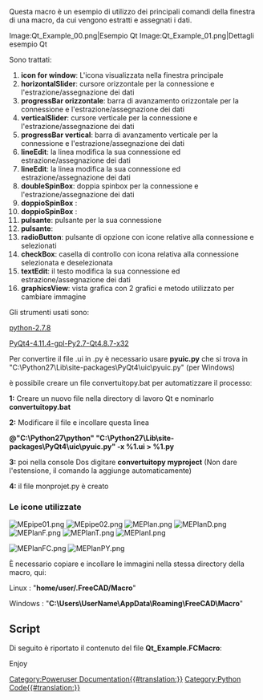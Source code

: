 <languages/>

{{Macro
|Name=Macro Qt Example
|Icon=MEPlan.png
|Description=Descrive i comandi Qt.
|Author=Mario52
|Version=0.4
|Date=2019-06-19
|FCVersion=All
|Download=<br />
[https://wiki.freecad.org/images/a/a7/MEpipe01.png MEpipe01]<br />
[https://wiki.freecad.org/images/5/5b/MEpipe02.png MEpipe02]<br />
[https://wiki.freecad.org/images/e/e4/MEPlan.png MEPlan]<br />
[https://wiki.freecad.org/images/3/30/MEPlanD.png MEPlanD]<br />
[https://wiki.freecad.org/images/d/d8/MEPlanF.png MEPlanF]<br />
[https://wiki.freecad.org/images/9/9f/MEPlanT.png MEPlanT]<br />
[https://wiki.freecad.org/images/f/f2/MEPlanI.png MEPlanI]<br />
[https://wiki.freecad.org/images/e/e6/MEPlanFC.png MEPlanFC]<br />
[https://wiki.freecad.org/images/d/d2/MEPlanPY.png MEPlanPY]
|SeeAlso=[[Dialog_creation|Dialog creation]]
}}

Questa macro è un esempio di utilizzo dei principali comandi della finestra di una macro, da cui vengono estratti e assegnati i dati.

<gallery widths="400" heights="200">
Image:Qt_Example_00.png|Esempio Qt
Image:Qt_Example_01.png|Dettagli esempio Qt
</gallery>

Sono trattati:

# '''icon for window''': L'icona visualizzata nella finestra principale
# '''horizontalSlider''': cursore orizzontale per la connessione e l'estrazione/assegnazione dei dati
# '''progressBar orizzontale''': barra di avanzamento orizzontale per la connessione e l'estrazione/assegnazione dei dati
# '''verticalSlider''': cursore verticale per la connessione e l'estrazione/assegnazione dei dati
# '''progressBar vertical''': barra di avanzamento verticale per la connessione e l'estrazione/assegnazione dei dati
# '''lineEdit''': la linea modifica la sua connessione ed estrazione/assegnazione dei dati
# '''lineEdit''': la linea modifica la sua connessione ed estrazione/assegnazione dei dati
# '''doubleSpinBox''': doppia spinbox per la connessione e l'estrazione/assegnazione dei dati
# '''doppioSpinBox''' : 
# '''doppioSpinBox''' :
# '''pulsante''': pulsante per la sua connessione
# '''pulsante''':
# '''radioButton''': pulsante di opzione con icone relative alla connessione e selezionati
# '''checkBox''': casella di controllo con icona relativa alla connessione selezionata e deselezionata
# '''textEdit''': il testo modifica la sua connessione ed estrazione/assegnazione dei dati
# '''graphicsView''': vista grafica con 2 grafici e metodo utilizzato per cambiare immagine 

Gli strumenti usati sono:

[https://www.python.org/downloads/ python-2.7.8]

[https://riverbankcomputing.com/software/pyqt/download PyQt4-4.11.4-gpl-Py2.7-Qt4.8.7-x32]

Per convertire il file .ui in .py è necessario usare '''pyuic.py''' che si trova in "C:\Python27\Lib\site-packages\PyQt4\uic\pyuic.py" (per Windows)

è possibile creare un file convertuitopy.bat per automatizzare il processoː

'''1:''' Creare un nuovo file nella directory di lavoro Qt e nominarlo '''convertuitopy.bat'''

'''2:''' Modificare il file e incollare questa linea

'''@"C:\Python27\python" "C:\Python27\Lib\site-packages\PyQt4\uic\pyuic.py" -x %1.ui > %1.py'''

'''3:''' poi nella console Dos digitare '''convertuitopy myproject''' (Non dare l'estensione, il comando la aggiunge automaticamente)

'''4:''' il file monprojet.py è creato

<span id="The_icons_used"></span>
===Le icone utilizzate===

[[File:MEpipe01.png]] [[File:MEpipe02.png]] [[File:MEPlan.png]] [[File:MEPlanD.png]] [[File:MEPlanF.png]] [[File:MEPlanT.png]] [[File:MEPlanI.png]]

[[File:MEPlanFC.png]] [[File:MEPlanPY.png]] 

È necessario copiare e incollare le immagini nella stessa directory della macro, qui: 

Linux : "'''home/user/.FreeCAD/Macro'''"

Windows : "'''C:\Users\UserName\AppData\Roaming\FreeCAD\Macro'''"

==Script==

Di seguito è riportato il contenuto del file '''Qt_Example.FCMacro''':

{{MacroCode|code=
# -*- coding: utf-8 -*-
"""
***************************************************************************
*   Copyright (c) 2015 2017 2019 <mario52>                                *
*                                                                         *
*   This file is a supplement to the FreeCAD CAx development system.      *
*                                                                         *
*   This program is free software; you can redistribute it and/or modify  *
*   it under the terms of the GNU Lesser General Public License (LGPL)    *
*   as published by the Free Software Foundation; either version 2 of     *
*   the License, or (at your option) any later version.                   *
*   for detail see the LICENCE text file.                                 *
*                                                                         *
*   This software is distributed in the hope that it will be useful,      *
*   but WITHOUT ANY WARRANTY; without even the implied warranty of        *
*   MERCHANTABILITY or FITNESS FOR A PARTICULAR PURPOSE.  See the         *
*   GNU Library General Public License for more details.                  *
*                                                                         *
*   You should have received a copy of the GNU Library General Public     *
*   License along with this macro; if not, write to the Free Software     *
*   Foundation, Inc., 59 Temple Place, Suite 330, Boston, MA  02111-1307  *
*   USA                                                                   *
***************************************************************************
*           WARNING! All changes in this file will be lost and            *  
*                  may cause malfunction of the program                   *
***************************************************************************
"""
# this macro is made with Python 2.7 and Qt 4.8.7
# 
# the modules used hare :
# python-2.7.8.msi                                 #    https://www.python.org/downloads/
# PyQt4-4.11.4-gpl-Py2.7-Qt4.8.7-x32.exe           #    https://riverbankcomputing.com/software/pyqt/download
#
# FreeCAD
##OS: Windows 8                                    # OS: Windows 10                                # OS: Windows 10 (10.0)
##Word size of OS: 64-bit                          # Word size of OS: 64-bit                       # Word size of OS: 64-bit
##Word size of FreeCAD: 64-bit                     # Word size of FreeCAD: 64-bit                  # Word size of FreeCAD: 64-bit
##Version: 0.15.4671 (Git)                         # Version: 0.16.6706 (Git)                      # Version: 0.19.16624 (Git)
##"Branch: releases/FreeCAD-0-15                   # Build type: Release                           # Build type: Release
##Hash: 244b3aef360841646cbfe80a1b225c8b39c8380c   # Branch: releases/FreeCAD-0-16                 # Branch: master
##Python version: 2.7.8                            # Hash: f86a4e411ff7848dea98d7242f43b7774bee8fa0# Hash: 222ae7305fdf1097e4ef3d050f69dff47dbd8786
##Qt version: 4.8.6                                # Python version: 2.7.8                         # Python version: 3.6.8
##Coin version: 4.0.0a                             # Qt version: 4.8.7                             # Qt version: 5.12.1
##OCC version: 6.8.0.oce-0.17                      # Coin version: 4.0.0a                          # Coin version: 4.0.0a
#                                                  # OCC version: 6.8.0.oce-0.17                   # OCC version: 7.3.0
#
# this macro is an example of use some buttons and connection :
#                                                    ********** is a connection  ** references lines **********
# 
# horizontalScrollBar                                                               lines 151 to 161, 431, 432, 642
#    def on_horizontal_scrolling(self, val_X):                  #connection         lines 161, 526, 531
# verticalScrollBar                                                                 lines 163 to 173, 393, 394, 433, 643
#    def on_vertical_scrolling(self, val_Y):                    #connection         lines 173, 534, 539
# horizontalSlider                                                                  lines 174 to 181, 575, 577, 644
#    def on_horizontal_slider(self, val_X):                     #connection         lines 181,  542, 553
# verticalSlider                                                                    lines 183 to 188, 593, 595, 645
#    def on_vertical_slider(self, val_Y):                       #connection         lines 188, 556, 564
# progressBar
#     progressBar_1_Red                                                             lines 190 to 199, 533, 548, 579
#     progressBar_1_Green                                                           lines 205 to 214, 552, 583
#     progressBar_1_Blue                                                            lines 217 to 228, 553, 584
#     progressBar_1_gradient                                                        lines 230 to 242, 554, 585
#     progressBar_2                                                                 lines 244 to 252, 540, 565, 600

# lineEdit
#     lineEdit_1                                                                    lines 256 to 262, 455, 531, 550, 644
#        def on_lineEdit_1_Pressed(self):                       #connection         lines 261, 262, 572
#     lineEdit_2                                                                    lines 264 to 270, 458, 539, 564, 645
#        def on_lineEdit_2_Pressed(self):                       #connection         lines 269, 270, 590
# doubleSpinBox
#     doubleSpinBox_1                                                               lines 272 to 279, 461, 462, 641
#        def on_doubleSpinBox_1_valueChanged(self,echelle):     #connection         lines 279, 674
#     doubleSpinBox_2                                                               lines 281 to 287, 464, 465, 642
#        def on_doubleSpinBox_2_valueChanged(self,angle):       #connection         lines 287, 681
#     doubleSpinBox_3                                                               lines 289 to 295, 467, 468, 643 
#        def on_doubleSpinBox_3_valueChanged(self,epaisseur):   #connection         lines 295, 687
# pushButton
#     pushButton_1                                                                  lines 297 to 301, 450, 451, 631, 663, 670
#        def on_pushButton_1_clicked(self):                     #connection         lines 301, 636
#     pushButton_2                                                                  lines 303 to 307, 452, 453
#        def on_pushButton_2_clicked(self):                     #connection         lines 307, 627
# groupBox                                                                          lines 309 to 312, 315, 326, 336, 346, 356, 439
#     radioButton
#         radioButton_1                                                             lines 315 to 323, 440, 441, 486, 487, 651
#            def on_radioButton_1_clicked(self):                #connection         lines 323, 482
#         radioButton_2                                                             lines 325 to 333, 442, 443, 494, 495
#            def on_radioButton_2_clicked(self):                #connection         lines 333, 490
#         radioButton_3                                                             lines 335 to 343, 444, 445, 501, 502
#            def on_radioButton_3_clicked(self):                #connection         lines 343, 498
#         radioButton_4                                                             lines 345 to 353, 446, 447, 509, 510
#            def on_radioButton_4_clicked(self):                #connection         lines 353, 505
# checkBox
#        checkBox_1                                                                 lines 355 to 364, 448, 449, 610, 614, 615, 621, 622, 652, 655
#        def on_checkBox_1_clicked(self):                       #connection         lines 360, 606
# textEdit
#        textEdit                                                                   lines 391 to 399, 534, 542, 556, 567, 650, 695
#        def on_textEdit_Changed(self):                         #connection         lines 399, 694
# graphicsView                                                                      lines 401 to 410, 662, 669
# 
# 
# 
# 
 
__title__   = "Examples_QT "
__author__  = "mario52"
__version__ = "00.04"
__date__    = "14/06/2019"
 
__url__     = "https://freecad.org/index-fr.html"
__Comment__ = "Example make and use buttom and . . . ."
__Communication__ = "https://wiki.freecad.org/index.php?title=User:Mario52"
__IconL__  = "home/user/.FreeCAD"
__IconW__  = "C:/Users/Mario/AppData/Roaming/FreeCAD/Macro"
 
import PySide
from PySide import QtCore, QtGui
#from PySide.QtGui import qApp, QApplication, QGridLayout, QLineEdit, QPushButton, QTextBrowser, QWidget, QProgressBar
 
global switch ; switch = 0
 
global path
#path  = FreeCAD.ConfigGet("AppHomePath")                           # path FreeCAD installation
#path  = FreeCAD.ConfigGet("UserAppData")                           # path FreeCAD User data
#path  = "your path"                                                # your directory path
param = FreeCAD.ParamGet("User parameter:BaseApp/Preferences/Macro")# macro path
path = param.GetString("MacroPath","") + "/"                        # macro path
path = path.replace("\\","/")                                       # convert the "\" to "/"
print( "Path for the icons : " , path )                             # 
 
try:
    _fromUtf8 = QtCore.QString.fromUtf8
except AttributeError:
    def _fromUtf8(s):
        return s
 
try:
    _encoding = QtGui.QApplication.UnicodeUTF8
    def _translate(context, text, disambig):
        return QtGui.QApplication.translate(context, text, disambig, _encoding)
except AttributeError:
    def _translate(context, text, disambig):
        return QtGui.QApplication.translate(context, text, disambig)
 
class Ui_MainWindow(object):
    def setupUi(self, MainWindow):
        self.window = MainWindow
        global switch
 
        MainWindow.setObjectName(_fromUtf8("MainWindow"))
        MainWindow.resize(400, 450)
        MainWindow.setMinimumSize(QtCore.QSize(400, 450))
        MainWindow.setMaximumSize(QtCore.QSize(400, 450))
        self.widget = QtGui.QWidget(MainWindow)
        self.widget.setObjectName(_fromUtf8("widget"))
 
##        section horizontalScrollBar                                                        (same Slider)
#        self.horizontalScrollBar = QtGui.QScrollBar(self.widget)                           # create horizontalScrollBar
#        self.horizontalScrollBar.setGeometry(QtCore.QRect(64, 5, 302, 16))                 # coordinates position
#        #self.horizontalScrollBar.setMinimum(-100)                                         # minimum value
#        self.horizontalScrollBar.setMaximum(100)                                           # maximum value
#        #self.horizontalScrollBar.setSingleStep(3)                                         # here step 3 ..
#        self.horizontalScrollBar.setValue( 5)                                              # value by default
#        self.horizontalScrollBar.setOrientation(QtCore.Qt.Horizontal)                      # orientation Horizontal
#        #self.horizontalScrollBar.setInvertedAppearance(True)                              # displacement rigth to left or left to rigth value "True" or "False"
#        self.horizontalScrollBar.setObjectName(_fromUtf8("horizontalScrollBar"))           # object Name
#        self.horizontalScrollBar.valueChanged.connect(self.on_horizontal_scrolling)        # connect on "def on_horizontal_scrolling:" for execute action
#
##        section verticalScrollBar
#        self.verticalScrollBar = QtGui.QScrollBar(self.widget)                             # create verticalScrollBar
#        self.verticalScrollBar.setGeometry(QtCore.QRect(20, 44, 20, 250))                  # coordinates position
#        #self.verticalScrollBar.setMinimum(-100)                                           # minimum value
#        self.verticalScrollBar.setMaximum(100)                                             # maximum value
#        #self.verticalScrollBar.setSingleStep(3)                                           # here step 3 .. degault 1
#        self.verticalScrollBar.setValue(5)                                                 # value by default
#        self.verticalScrollBar.setOrientation(QtCore.Qt.Vertical)                          # orientation Vertical
#        self.verticalScrollBar.setInvertedAppearance(True)                                 # displacement top to bottom or botton to top value "True" or "False" 
#        self.verticalScrollBar.setObjectName(_fromUtf8("verticalScrollBar"))               # object Name
#        self.verticalScrollBar.valueChanged.connect(self.on_vertical_scrolling)            # connect on "def on_vertical_scrolling:" for execute action
 
#        section horizontalSlider 
        self.horizontalSlider = QtGui.QSlider(self.widget)                                  # create horizontalSlider
        self.horizontalSlider.setGeometry(QtCore.QRect(64, 5, 302, 16))                     # coordinates position
        self.horizontalSlider.setOrientation(QtCore.Qt.Horizontal)                          # orientation Horizontal
        self.horizontalSlider.setInvertedAppearance(False)                                  # displacement rigth to left or left to rigth value "True" or "False"
        self.horizontalSlider.setObjectName(_fromUtf8("horizontalSlider"))                  # object Name
        self.horizontalSlider.valueChanged.connect(self.on_horizontal_slider)               # connect on "def on_horizontal_slider:" for execute action
 
#        section verticalSlider 
        self.verticalSlider = QtGui.QSlider(self.widget)                                    # create verticalSlider
        self.verticalSlider.setGeometry(QtCore.QRect(20, 44, 20, 365))                      # coordinates position
        self.verticalSlider.setOrientation(QtCore.Qt.Vertical)                              # orientation Vertical
        self.verticalSlider.setObjectName(_fromUtf8("verticalSlider"))                      # object Name
        self.verticalSlider.valueChanged.connect(self.on_vertical_slider)                   # connect on "def on_vertical_slider:" for execute action
 
#        section progressBar 1 Red
        self.progressBar_1_Red = QtGui.QProgressBar(self.widget)                            # create object progressBar_1
        self.progressBar_1_Red.setGeometry(QtCore.QRect(60, 21, 315, 23))                   # coordinates position
        self.progressBar_1_Red.setValue(0)                                                  # value by default
        self.progressBar_1_Red.setOrientation(QtCore.Qt.Horizontal)                         # orientation Horizontal
        self.progressBar_1_Red.setAlignment(QtCore.Qt.AlignCenter)                          # align text center
        self.progressBar_1_Red.setObjectName(_fromUtf8("progressBar_1_Red"))                # object Name
        self.progressBar_1_Red.setToolTip(_translate("MainWindow", "progressBar_1_Red for lineEdit 1 and horizontal ScrollBar", None)) # tooltip for explanation
                                                                                            # a tooltip can be set to all objects
        self.progressBar_1_Red.setStyleSheet("QProgressBar {color:black; }"
                                              "QProgressBar:chunk {background-color: #FF0000;}") # modify the progressBar color 

#        section progressBar 1 Green
        self.progressBar_1_Green = QtGui.QProgressBar(self.widget)                          # create object progressBar_1
        self.progressBar_1_Green.setGeometry(QtCore.QRect(60, 51, 315, 23))                 # coordinates position
        self.progressBar_1_Green.setValue(0)                                                # value by default
        self.progressBar_1_Green.setOrientation(QtCore.Qt.Horizontal)                       # orientation Horizontal
        self.progressBar_1_Green.setAlignment(QtCore.Qt.AlignCenter)                        # align text center
        self.progressBar_1_Green.setObjectName(_fromUtf8("progressBar_1_Green"))            # object Name
        self.progressBar_1_Green.setToolTip(_translate("MainWindow", "progressBar_1_Green for lineEdit 1 and horizontal ScrollBar", None)) # tooltip for explanation
                                                                                            # a tooltip can be set to all objects
        self.progressBar_1_Green.setStyleSheet("QProgressBar {color:black; }"
                                              "QProgressBar:chunk {background-color: #00FF00;}") # modify the progressBar color 

#        section progressBar 1 Blue
        self.progressBar_1_Blue = QtGui.QProgressBar(self.widget)                           # create object progressBar_1
        self.progressBar_1_Blue.setGeometry(QtCore.QRect(60, 81, 315, 23))                  # coordinates position
        self.progressBar_1_Blue.setValue(0)                                                 # value by default
        self.progressBar_1_Blue.setOrientation(QtCore.Qt.Horizontal)                        # orientation Horizontal
        self.progressBar_1_Blue.setAlignment(QtCore.Qt.AlignCenter)                         # align text center
        self.progressBar_1_Blue.setObjectName(_fromUtf8("progressBar_1_Blue"))              # object Name
        self.progressBar_1_Blue.setToolTip(_translate("MainWindow", "progressBar_1_Blue for lineEdit 1 and horizontal ScrollBar", None)) # tooltip for explanation
                                                                                            # a tooltip can be set to all objects
        self.progressBar_1_Blue.setStyleSheet(
        	 "QProgressBar {color:black; text-align:right; padding:2px; border-radius: 5px;}" # modify the progressBar color and display
        	 "QProgressBar:chunk {background-color: #0000FF; width: 10px; margin-left:2px;}")

#        section progressBar 1 gradient
        self.progressBar_1_gradient = QtGui.QProgressBar(self.widget)                       # create object progressBar_1
        self.progressBar_1_gradient.setGeometry(QtCore.QRect(60, 110, 315, 23))             # coordinates position
        self.progressBar_1_gradient.setValue(0)                                             # value by default
        self.progressBar_1_gradient.setOrientation(QtCore.Qt.Horizontal)                    # orientation Horizontal
        self.progressBar_1_gradient.setAlignment(QtCore.Qt.AlignCenter)                     # align text center
        self.progressBar_1_gradient.setObjectName(_fromUtf8("progressBar_1_gradient"))      # object Name
        self.progressBar_1_gradient.setToolTip(_translate("MainWindow", "progressBar_1_gradient for lineEdit 1 and horizontal ScrollBar", None)) # tooltip for explanation
                                                                                            # a tooltip can be set to all objects
        ##http://pyqt.sourceforge.net/Docs/PyQt4/qlineargradient.html
        self.progressBar_1_gradient.setStyleSheet(
        	 "QProgressBar {color:red; text-align:right; padding:1px; }"                    # modify the progressBar color and display
             "QProgressBar:chunk {text-align: center; background: qlineargradient(x1: 0, y1: 0.5, x2: 1, y2: 0.5, stop: 0 #FFFF00, stop: 1 #00FFFF);}")

#        section progressBar 2
        self.progressBar_2 = QtGui.QProgressBar(self.widget)                                # create object progressBar_2
        self.progressBar_2.setGeometry(QtCore.QRect(40, 44, 20, 365))                       # coordinates position
        self.progressBar_2.setValue(0)                                                      # value by default
        self.progressBar_2.setOrientation(QtCore.Qt.Vertical)                               # position Vertical
        self.progressBar_2.setAlignment(QtCore.Qt.AlignCenter)                              # align text center (not text displayed ?)
        self.progressBar_2.setOrientation(QtCore.Qt.Vertical)                               # orientation Vertical
        self.progressBar_2.setObjectName(_fromUtf8("progressBar_2"))                        # progressBar 2 Y Vertical
        self.progressBar_2.setToolTip(_translate("MainWindow", "progressBar_2 for lineEdit 2 and vertical ScrollBar", None)) # tooltip for explanation
                                                                                            # a tooltip can be set to all objects
 
#        section lineEdit 1
        self.lineEdit_1 = QtGui.QLineEdit(self.widget)                                      # create object lineEdit_1
        self.lineEdit_1.setGeometry(QtCore.QRect(70, 150, 60, 22))                          # coordinates position
        self.lineEdit_1.setObjectName(_fromUtf8("lineEdit_1"))                              # name of object
        self.lineEdit_1.setText("0")                                                        # text by default
        #self.lineEdit_1.returnPressed.connect(self.on_lineEdit_1_Pressed)                  # connect on def "on_lineEdit_1_Pressed" for execute actionn   # for validate the data with press on return touch
        self.lineEdit_1.textChanged.connect(self.on_lineEdit_1_Pressed)                     # connect on def "on_lineEdit_1_Pressed" for execute actionn   # with tips key char by char
                                                                                            # a tooltip can be set to all objects
#        section lineEdit 2
        self.lineEdit_2 = QtGui.QLineEdit(self.widget)                                      # create object lineEdit_2
        self.lineEdit_2.setGeometry(QtCore.QRect(70, 180, 60, 22))                          # coordinates position
        self.lineEdit_2.setObjectName(_fromUtf8("lineEdit_2"))                              # name of object
        self.lineEdit_2.setText("0")                                                        # text by default
#        self.lineEdit_2.returnPressed.connect(self.on_lineEdit_2_Pressed)                  # connect on def "on_lineEdit_2_Pressed" for execute actionn   # for validate the data with press on return touch
        self.lineEdit_2.textChanged.connect(self.on_lineEdit_2_Pressed)                     # connect on def "on_lineEdit_2_Pressed" for execute actionn   # with tips key char by char
 
        # accelerated minimum maximum singleStep prefix suffix
        self.doubleSpinBox_1 = QtGui.QDoubleSpinBox(self.widget)                            # create object doubleSpinBox_1
        self.doubleSpinBox_1.setGeometry(QtCore.QRect(70, 210, 62, 22))                     # coordinates position
        self.doubleSpinBox_1.setMinimum(-10000.0)                                           # minimum value
        self.doubleSpinBox_1.setMaximum(10000.0)                                            # maximum value
        self.doubleSpinBox_1.setSingleStep(0.1)                                             # step for increase or decrease value here 0.1
        self.doubleSpinBox_1.setObjectName(_fromUtf8("doubleSpinBox_1"))                    # name of object
        self.doubleSpinBox_1.valueChanged.connect(self.on_doubleSpinBox_1_valueChanged)     #connect on def "on_doubleSpinBox_1_valueChanged"
 
        self.doubleSpinBox_2 = QtGui.QDoubleSpinBox(self.widget)                            # create object doubleSpinBox_2
        self.doubleSpinBox_2.setGeometry(QtCore.QRect(70, 240, 62, 22))                     # coordinates position
        self.doubleSpinBox_2.setMinimum(-361.0)                                             # minimum value
        self.doubleSpinBox_2.setMaximum(361.0)                                              # maximum value
        self.doubleSpinBox_2.setSingleStep(1)                                               # step for increase or decrease value here 1
        self.doubleSpinBox_2.setObjectName(_fromUtf8("doubleSpinBox_2"))                    # name of object
        self.doubleSpinBox_2.valueChanged.connect(self.on_doubleSpinBox_2_valueChanged)     # connect on def "on_doubleSpinBox_2_valueChanged"
 
        self.doubleSpinBox_3 = QtGui.QDoubleSpinBox(self.widget)                            # create object doubleSpinBox_3
        self.doubleSpinBox_3.setGeometry(QtCore.QRect(70, 270, 62, 22))                     # coordinates position
        self.doubleSpinBox_3.setMinimum(0)                                                  # minimum value
        self.doubleSpinBox_3.setMaximum(100.0)                                              # maximum value
        self.doubleSpinBox_3.setSingleStep(0.05)                                            # step for increase or decrease value here 0.05
        self.doubleSpinBox_3.setObjectName(_fromUtf8("doubleSpinBox_3"))                    # name of object
        self.doubleSpinBox_3.valueChanged.connect(self.on_doubleSpinBox_3_valueChanged)     # connect on def "on_doubleSpinBox_3_valueChanged"
 
#        section pushButton 1
        self.pushButton_1 = QtGui.QPushButton(self.widget)                                  # create object PushButton_1
        self.pushButton_1.setGeometry(QtCore.QRect(70, 298, 65, 20))                        # coordinates position
        self.pushButton_1.setObjectName(_fromUtf8("pushButton_1"))                          # name of object
        self.pushButton_1.clicked.connect(self.on_pushButton_1_clicked)                     # connect on def "on_pushButton_1_clicked"
 
#        section pushButton 2
        self.pushButton_2 = QtGui.QPushButton(self.widget)                                  # create object pushButton_2
        self.pushButton_2.setGeometry(QtCore.QRect(150, 298, 65, 20))                       # coordinates position
        self.pushButton_2.setObjectName(_fromUtf8("pushButton_2"))                          # name of object
        self.pushButton_2.clicked.connect(self.on_pushButton_2_clicked)                     # connect on def "on_pushButton_2_clicked"
 
#        section groupBox for the four radioButton
        self.groupBox = QtGui.QGroupBox(self.widget)                                        # this is the group for associate the four radioButton
        self.groupBox.setGeometry(QtCore.QRect(250, 140, 125, 181))                          # coordinates position
        self.groupBox.setObjectName(_fromUtf8("groupBox"))                                  # name of window groupBox
 
#        section radioButton 1
        self.radioButton_1 = QtGui.QRadioButton(self.groupBox)                              # create object QRadioButton in groupBox
        self.radioButton_1.setGeometry(QtCore.QRect(10, 30, 110, 20))                       # coordinates position
        self.radioButton_1.setObjectName(_fromUtf8("radioButton_1"))                        # name of object
        self.radioButton_1.setChecked(True)                                                 # by default True or False (one in the group))
        self.image_01 = path+"MEPlanT.png"                                                  # image dedicate of the button
        icon01 = QtGui.QIcon()                                                              # create image name
        icon01.addPixmap(QtGui.QPixmap(self.image_01),QtGui.QIcon.Normal, QtGui.QIcon.Off)  #
        self.radioButton_1.setIcon(icon01)                                                  # associate button and image
        self.radioButton_1.clicked.connect(self.on_radioButton_1_clicked)                   # connect radioButton_1 on "def on_radioButton_1_clicked:"
 
#        section radioButton 2
        self.radioButton_2 = QtGui.QRadioButton(self.groupBox)                              # create object QRadioButton in groupBox
        self.radioButton_2.setGeometry(QtCore.QRect(10, 60, 110, 20))                       # coordinates position
        self.radioButton_2.setObjectName(_fromUtf8("radioButton_2"))                        # name of object
        self.image_02 = path+"MEPlanF.png"                                                  # image dedicate of the button
        icon02 = QtGui.QIcon()                                                              # create image name
        icon02.addPixmap(QtGui.QPixmap(self.image_02),QtGui.QIcon.Normal, QtGui.QIcon.Off)  #
        self.radioButton_2.setIcon(icon02)                                                  # associate button and image
        self.radioButton_2.clicked.connect(self.on_radioButton_2_clicked)                   # connect radioButton_2 on "def on_radioButton_2_clicked:"
 
#        section radioButton 3
        self.radioButton_3 = QtGui.QRadioButton(self.groupBox)                              # create object QRadioButton in groupBox
        self.radioButton_3.setGeometry(QtCore.QRect(10, 90, 110, 20))                       # coordinates position
        self.radioButton_3.setObjectName(_fromUtf8("radioButton_3"))                        # name of object
        self.image_03 = path+"MEPlanD.png"                                                  # image dedicate of the button
        icon03 = QtGui.QIcon()                                                              # create image name
        icon03.addPixmap(QtGui.QPixmap(self.image_03),QtGui.QIcon.Normal, QtGui.QIcon.Off)  #
        self.radioButton_3.setIcon(icon03)                                                  # associate button and image
        self.radioButton_3.clicked.connect(self.on_radioButton_3_clicked)                   # connect radioButton_3 on "def on_radioButton_3_clicked:"
 
#        section radioButton 4
        self.radioButton_4 = QtGui.QRadioButton(self.groupBox)                              # create object QRadioButton in groupBox
        self.radioButton_4.setGeometry(QtCore.QRect(10, 150, 110, 20))                      # coordinates position
        self.radioButton_4.setObjectName(_fromUtf8("radioButton_4"))                        # name of object
        self.image_04 = path+"MEPlanI.png"                                                  # image dedicate of the button
        icon04 = QtGui.QIcon()                                                              # create image name
        icon04.addPixmap(QtGui.QPixmap(self.image_04),QtGui.QIcon.Normal, QtGui.QIcon.Off)  #
        self.radioButton_4.setIcon(icon04)                                                  # associate button and image
        self.radioButton_4.clicked.connect(self.on_radioButton_4_clicked)                   # connect radioButton_4 on "def on_radioButton_4_clicked:"
 
#        section checkBox 1
        self.checkBox_1 = QtGui.QCheckBox(self.groupBox)                                    # create object QRadioButton in groupBox
        self.checkBox_1.setGeometry(QtCore.QRect(20, 120, 110, 20))                         # coordinates position
        self.checkBox_1.setObjectName(_fromUtf8("checkBox_1"))                              # name of object
        self.checkBox_1.setChecked(True)                                                    # Check by default True or False
        self.checkBox_1.clicked.connect(self.on_checkBox_1_clicked)                         # connect on def "on_checkBox_1_clicked"
        self.image_1 = path+"MEpipe01.png"                                                  # image dedicate of the button
        icon1 = QtGui.QIcon()                                                               # create image name
        icon1.addPixmap(QtGui.QPixmap(self.image_1),QtGui.QIcon.Normal, QtGui.QIcon.Off)    # 
        self.checkBox_1.setIcon(icon1)                                                      # associate button and image
 
 
        self.label_1 = QtGui.QLabel(self.widget)                                            # labels displayed on widget
        self.label_1.setGeometry(QtCore.QRect(140, 150, 110, 16))                           # label coordinates 
        self.label_1.setObjectName(_fromUtf8("label_1"))                                    # label name
 
        self.label_2 = QtGui.QLabel(self.widget)
        self.label_2.setGeometry(QtCore.QRect(140, 180, 110, 16))
        self.label_2.setObjectName(_fromUtf8("label_2"))
 
        self.label_3 = QtGui.QLabel(self.widget)
        self.label_3.setGeometry(QtCore.QRect(140, 210, 100, 16))
        self.label_3.setObjectName(_fromUtf8("label_3"))
 
        self.label_4 = QtGui.QLabel(self.widget)
        self.label_4.setGeometry(QtCore.QRect(140, 240, 100, 16))
        self.label_4.setObjectName(_fromUtf8("label_4"))
 
        self.label_5 = QtGui.QLabel(self.widget)
        self.label_5.setGeometry(QtCore.QRect(140, 270, 100, 16))
        self.label_5.setObjectName(_fromUtf8("label_5"))
 
        self.label_6 = QtGui.QLabel(self.widget)
        self.label_6.setGeometry(QtCore.QRect(70, 315, 159, 25))
        self.label_6.setObjectName(_fromUtf8("label_6"))
 
        self.textEdit = QtGui.QTextEdit(self.widget)
        self.textEdit.setGeometry(QtCore.QRect(251, 350, 124, 58))
        self.textEdit.setObjectName(_fromUtf8("textEdit"))
        #self.textEdit.setTextInteractionFlags(QtCore.Qt.TextSelectableByMouse)            #
        self.textEdit.setText("TexEdit ")
        self.textEdit.setToolTip(_translate("MainWindow", "textEdit", None))
        #self.textEdit.verticalScrollBar().setValue(0)                                      # verticalScrollBar Position
        #self.textEdit.verticalScrollBar().setSliderPosition(0)                             # Slider Position
        self.textEdit.textChanged.connect(self.on_textEdit_Changed)                         #connection on_textEdit_Changed
 
        ### ---graphicsView---
        self.graphicsView = QtGui.QGraphicsView(self.widget)                                # graphic view declaration
        self.graphicsView.setGeometry(QtCore.QRect(70, 350, 168, 60))                       # coordinates position
        self.graphicsView.setFrameShape(QtGui.QFrame.StyledPanel)                           # Frame for the gaphic view
        self.graphicsView.setObjectName(_fromUtf8("graphicsView"))                          # name gaphicView
        pic = QtGui.QPixmap(path+"MEPlanFC.png")                                            # image displayed in the graphicView
        self.scene = QtGui.QGraphicsScene()                                                 #
        self.scene.addPixmap(QtGui.QPixmap(pic))                                            # adding image in the graphicView
        self.graphicsView.setScene(ui.scene)                                                # display image in the graphicView
        ### ---graphicsView---
 
        MainWindow.setCentralWidget(self.widget)
        self.menuBar = QtGui.QMenuBar(MainWindow)
        self.menuBar.setGeometry(QtCore.QRect(0, 0, 400, 26))
        self.menuBar.setObjectName(_fromUtf8("menuBar"))
        MainWindow.setMenuBar(self.menuBar)
        self.mainToolBar = QtGui.QToolBar(MainWindow)
        self.mainToolBar.setObjectName(_fromUtf8("mainToolBar"))
        MainWindow.addToolBar(QtCore.Qt.TopToolBarArea, self.mainToolBar)
        self.statusBar = QtGui.QStatusBar(MainWindow)
        self.statusBar.setObjectName(_fromUtf8("statusBar"))
        MainWindow.setStatusBar(self.statusBar)
        self.statusbar = QtGui.QStatusBar(MainWindow)
        self.statusbar.setObjectName(_fromUtf8("statusbar"))
        MainWindow.setStatusBar(self.statusbar)
 
        self.retranslateUi(MainWindow)
        QtCore.QMetaObject.connectSlotsByName(MainWindow)
 
    def retranslateUi(self, MainWindow):
        MainWindow.setWindowFlags(PySide.QtCore.Qt.WindowStaysOnTopHint)                   # this function turns the front window (stay to hint)
        MainWindow.setWindowTitle(_translate("MainWindow", "Qt_Example", None))            # title main window
        MainWindow.setWindowIcon(QtGui.QIcon(path+'MEPlan.png'))                           # change the icon of the main window
 
#        for horizontalScrollBar
#        self.horizontalScrollBar.setToolTip(_translate("MainWindow", "horizontalScrollBar", None))
#        self.verticalScrollBar.setToolTip(_translate("MainWindow", "verticalScrollBar", None))
 
        self.groupBox.setTitle(_translate("MainWindow", "View", None))
        self.radioButton_1.setToolTip(_translate("MainWindow", "radioButton_1", None))
        self.radioButton_1.setText(_translate("MainWindow", "radioButton_1", None))
        self.radioButton_2.setToolTip(_translate("MainWindow", "radioButton_2", None))
        self.radioButton_2.setText(_translate("MainWindow", "radioButton_2", None))
        self.radioButton_3.setToolTip(_translate("MainWindow", "radioButton_3" , None))
        self.radioButton_3.setText(_translate("MainWindow", "radioButton_3", None))
        self.radioButton_4.setToolTip(_translate("MainWindow", "radioButton_4", None))
        self.radioButton_4.setText(_translate("MainWindow", "radioButton_4", None))
        self.checkBox_1.setToolTip(_translate("MainWindow", "checkBox_1", None))
        self.checkBox_1.setText(_translate("MainWindow", "checkBox_1", None))
        self.pushButton_1.setToolTip(_translate("MainWindow", "pushButton_1", None))
        self.pushButton_1.setText(_translate("MainWindow", "Reset", None))
        self.pushButton_2.setToolTip(_translate("MainWindow", "pushButton_2", None))
        self.pushButton_2.setText(_translate("MainWindow", "Quit", None))
 
        self.lineEdit_1.setToolTip(_translate("MainWindow", "LineEdit 1", None))
        self.label_1.setText(_translate("MainWindow", "LineEdit 1", None))
 
        self.lineEdit_2.setToolTip(_translate("MainWindow", "LineEdit_2", None))
        self.label_2.setText(_translate("MainWindow", "LineEdit 2", None))
 
        self.label_3.setText(_translate("MainWindow", "doubleSpinBox_1", None))
        self.doubleSpinBox_1.setToolTip(_translate("MainWindow", "doubleSpinBox_1", None))
 
        self.label_4.setText(_translate("MainWindow", "doubleSpinBox_2", None))
        self.doubleSpinBox_2.setToolTip(_translate("MainWindow", "doubleSpinBox_2", None))
 
        self.label_5.setText(_translate("MainWindow", "doubleSpinBox_3", None))
        self.doubleSpinBox_3.setToolTip(_translate("MainWindow", "doubleSpinBox_3", None))
 
        font = QtGui.QFont()          # see http://doc.qt.io/qt-4.8/qfont.html              # label text displayed and colored in red
        font.setFamily("Times New Roman")                                                   # font used (Windows)
        font.setPointSize(10)                                                               # font PointSize
        font.setWeight(10)                                                                  # font Weight
        font.setBold(True)                                                                  # Bolt True or False 
        self.label_6.setFont(font)                                                          # associate label_6 and font
        self.label_6.setObjectName("label_6")                                               # name of object
        self.label_6.setStyleSheet("color : #ff0000")                                       # Color text
        self.label_6.setText(_translate("MainWindow", "Hello world", None))                 # same resultt with "<b>Hello world</b>"
 
    ########### section connections on def #############################
    # radioboutons
    def on_radioButton_1_clicked(self):                                                     # connection on_radioButton_1_clicked
        #
        #here your code
        #
        self.label_6.setText(_translate("MainWindow", "radioButton_1          ", None))     # display in the label_6 (red)
        print( "radioButton_1")
        #
 
    def on_radioButton_2_clicked(self):                                                     # connection on_radioButton_2_clicked
        #
        #here your code
        #
        self.label_6.setText(_translate("MainWindow", "radioButton_2          ", None))     # display in the label_6 (red)
        print( "radioButton_2")
        #
 
    def on_radioButton_3_clicked(self):                                                     # connection on_radioButton_3_clicked
        #
        #here your code
        self.label_6.setText(_translate("MainWindow", "radioButton_3          ", None))     # display in the label_6 (red)
        print( "radioButton_3")
        #
 
    def on_radioButton_4_clicked(self):                                                     # connection on_radioButton_4_clicked
        #
        #here your code
        #
        self.label_6.setText(_translate("MainWindow", "radioButton_4         ", None))      # display in the label_6 (red)
        print( "radioButton_4")
        #
 
    def affectation_X (self,val_X0):                                                        # connection affectation_X
        #val_X = float(val_X0)                                                              # extract the value and transform it in float
        #
        #here your code
        #
        print( val_X0)
        #
 
    def affectation_Y (self,val_Y0):                                                        # connection affectation_Y
        #val_Y = float(val_Y0)                                                              # extract the value and transform it in float
        #
        #here your code
        #
        print( val_Y0)
        #
 
#    # scroll bar barres coulissantes
#    def on_horizontal_scrolling(self, val_X):                                              # connection on_horizontal_scrolling
#        self.lineEdit_1.setText(str(val_X))
#        self.affectation_X(val_X)
#        self.progressBar_1_Red.setValue(val_X)
#        self.textEdit.setText(str(val_X))
#        print( "on_horizontal_scrolling")
#
#
#    def on_vertical_scrolling(self, val_Y):                                                # connection on_vertical_scrolling
#        self.lineEdit_2.setText(str(val_Y))
#        self.affectation_Y(val_Y)
#        self.progressBar_2.setValue(val_Y)
#        self.textEdit.setText(str(val_Y))
#        print( "on_vertical_scrolling")
 
    # slider barres coulissantes
    def on_horizontal_slider(self, val_X):                                                  # connection on_horizontal_slider
        #
        #here your code
        #
        self.lineEdit_1.setText(str(val_X))                                                 # affect the value "val_X" and displayed in lineEdit_1
        self.affectation_X(val_X)
        self.progressBar_1_Red.setValue(val_X)                                              # affect the value "val_X" in progressbar_1
        self.progressBar_1_Green.setValue(val_X)                                            # affect the value "val_X" in progressbar_1
        self.progressBar_1_Blue.setValue(val_X)                                             # affect the value "val_X" in progressbar_1
        self.progressBar_1_gradient.setValue(int(val_X))                                    # affect the value "val_X" on progressBar_1 and modify this
        self.textEdit.setText(str(val_X))                                                   # affect the value "val_X" in textEdit 
        print( "on_horizontal_slider" )                                                       # displayed on View repport
        #
 
    def on_vertical_slider(self, val_Y):                                                    # connection on_vertical_slider
        #
        #here your code
        #
        self.lineEdit_2.setText(str(val_Y))                                                 # affect the value "val_Y" and displayed in lineEdit_2
        self.affectation_Y(val_Y)
        self.progressBar_2.setValue(val_Y)                                                  # affect the value "val_Y" in progressbar_2
        self.textEdit.setText(str(val_Y))                                                   # affect the value "val_Y" in textEdit 
        print( "on_vertical_slider" )                                                         # displayed on View repport
        #
 
    # lineEdit
    def on_lineEdit_1_Pressed(self):                                                        # connection on_lineEdit_1_Pressed
        val_X = self.lineEdit_1.text()                                                      # extract the string in the lineEdit
        #
        #here your code
        #
        self.affectation_X(val_X)
        try:
            self.horizontalSlider.setValue(int(val_X))                                      # affect the value "val_X" on horizontalSlider and modify this
        except Exception:                                                                   # if error
            self.horizontalSlider.setValue(int(0))                                          # affect the value "0" on horizontalSlider and modify this
            val_X = "0"
        self.progressBar_1_Red.setValue(int(val_X))                                         # affect the value "val_X" on progressBar_1 and modify this
        self.progressBar_1_Green.setValue(int(val_X))                                       # affect the value "val_X" on progressBar_1 and modify this
        self.progressBar_1_Blue.setValue(int(val_X))                                        # affect the value "val_X" on progressBar_1 and modify this
        self.progressBar_1_gradient.setValue(int(val_X))                                    # affect the value "val_X" on progressBar_1 and modify this
        print( val_X)
        #
 
    def on_lineEdit_2_Pressed(self):                                                        # connection on_lineEdit_2_Pressed
        val_Y = self.lineEdit_2.text()                                                      # extract the string in the lineEdit
        #
        #here your code
        #
        self.affectation_Y(val_Y)
        try:
            self.verticalSlider.setValue(int(val_Y))                                        # affect the value "val_Y" on verticalSlider and modify this
        except Exception:                                                                   # if error
            self.verticalSlider.setValue(int(0))                                            # affect the value "0" on verticalSlider and modify this
            val_Y = "0"
        self.progressBar_2.setValue(int(val_Y))                                             # affect the value "val_Y" on progressBar_2 and modify this
        print( val_Y)
        #
 
    #  checkbox_01
    def on_checkBox_1_clicked(self):                                                        # connection on_checkBox_1_clicked
        #
        #here your code
        #
        if self.checkBox_1.isChecked():                                                     # if checkbox_01 is checked then ....
            self.image_1 = path+"MEpipe01.png"                                              # configure image_1
            icon1 = QtGui.QIcon()
            icon1.addPixmap(QtGui.QPixmap(self.image_1),QtGui.QIcon.Normal, QtGui.QIcon.Off)
            self.checkBox_1.setIcon(icon1)                                                  # affect image_1 to checkBox_1
            self.checkBox_1.setText(_translate("MainWindow", "Attached", None))             # text for checkBox_1
            print( "Mode attached")                                                           # diplayed on View Repport
        else:                                                                               # if checkbox_01 is not checked then ....
            self.image_2 = path+"MEpipe02.png"                                              # configure image_2
            icon2 = QtGui.QIcon() 
            icon2.addPixmap(QtGui.QPixmap(self.image_2),QtGui.QIcon.Normal, QtGui.QIcon.Off)
            self.checkBox_1.setIcon(icon2)                                                  # affect image_2 to checkBox_1
            self.checkBox_1.setText(_translate("MainWindow", "Free", None))                 # text for checkBox_1
            print( "Mode free" )                                                              # diplayed on View Repport
        #
 
    # Buttons
    def on_pushButton_2_clicked(self):    # Button Quit                                     # connection on_pushButton_2_clicked
        #
        #here your code
        #
        self.pushButton_1.setStyleSheet("background-color: QPalette.Base")                  # origin system color pushButton_1
        App.Console.PrintMessage("End\r\n")
        self.window.hide()                                                                  # hide the window and close the macro
        #
 
    def on_pushButton_1_clicked(self):    # Button Reset                                    # connection on_pushButton_1_clicked
        #
        #here your code
        #
        global switch
        self.doubleSpinBox_1.setValue(0)                                                    # gives the value "0" to the doubleSpinBox_1
        self.doubleSpinBox_2.setValue(0)                                                    # gives the value "0" to the doubleSpinBox_2
        self.doubleSpinBox_3.setValue(0)                                                    # gives the value "0" to the doubleSpinBox_3
        self.lineEdit_1.setText("0")                                                        # gives the value "0" to the lineEdit_1
        self.lineEdit_2.setText("0")                                                        # gives the value "0" to the lineEdit_2
        #self.horizontalScrollBar.setValue(0)                                               # gives the value "0" to the horizontalScrollBar
        #self.verticalScrollBar.setValue(0)                                                 # gives the value "0" to the verticalScrollBar
        self.horizontalSlider.setValue(0)                                                   # gives the value "0" to the horizontalSlider
        self.verticalSlider.setValue(0)                                                     # gives the value "0" to the verticalSlider
        self.textEdit.clear()                                                               # cleans the textEdit
        self.radioButton_1.setChecked(True)                                                 # by default True or False (one in the group))
        self.checkBox_1.setChecked(True)                                                    # Check by default True or False
        icon1 = QtGui.QIcon()                                                               # create image name
        icon1.addPixmap(QtGui.QPixmap(self.image_1),QtGui.QIcon.Normal, QtGui.QIcon.Off)    # 
        self.checkBox_1.setIcon(icon1)                                                      # associate button and image
 
        if switch == 0:                                                                     # switch for image in the graphic view Py or FC
            switch = 1
            pic = QtGui.QPixmap(path+"MEPlanPY.png")                                        # image (Python)
            self.scene = QtGui.QGraphicsScene()                                             # name of image
            self.scene.addPixmap(QtGui.QPixmap(pic))                                        # add image "pic" (MEPlanPY.png)
            self.graphicsView.setScene(ui.scene)                                            # display the image in graphicview
            self.pushButton_1.setStyleSheet("color : #ff0000; background-color : #0000ff;") # text color; background color pushButton_1
        else:
            switch = 0
            pic = QtGui.QPixmap(path+"MEPlanFC.png")                                        # image (FreeCAD)
            self.scene = QtGui.QGraphicsScene()                                             # name of image
            self.scene.addPixmap(QtGui.QPixmap(pic))                                        # add image "pic" (MEPlanFC.png)
            self.graphicsView.setScene(ui.scene)                                            # display the image in graphicview
            self.pushButton_1.setStyleSheet("color : #0000ff; background-color : #ff0000;") # text color; background color pushButton_1
        print( "Reset")
        #
 
    def on_doubleSpinBox_1_valueChanged(self,echelle):                                      # connection on_doubleSpinBox_1_valueChanged
        #
        #here your code
        #
        print( "SpinBox 1 ", echelle)
        #
 
    def on_doubleSpinBox_2_valueChanged(self,angle):                                        # connection on_doubleSpinBox_2_valueChanged
        #
        #here your code
        #
        print( "SpinBox 2 ", angle)
 
    def on_doubleSpinBox_3_valueChanged(self,epaisseur):                                    # connection on_doubleSpinBox_3_valueChanged
        #
        #here your code
        #
        print( "SpinBox 3 ", epaisseur)
        #
 
    def on_textEdit_Changed(self):                                                          # conection on_textEdit_Changed
        texte = str(self.textEdit.toPlainText())                                            # extract the string of textEdit
        #
        #here your code
        #
        print( texte)
        #
 
#######################################
 
MainWindow = QtGui.QMainWindow()
ui = Ui_MainWindow()
ui.setupUi(MainWindow)
MainWindow.show()
}}

Enjoy

[[Category:Poweruser Documentation{{#translation:}}]]
[[Category:Python Code{{#translation:}}]]